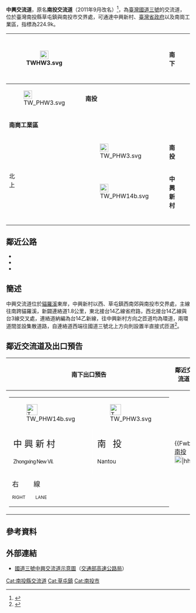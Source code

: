 {{Distinguish|中興系統交流道}}
{{coord|23.948701|N|120.669163|E|display=title}}
{{Infobox Taiwan Highway IC
| name = 中興交流道
| name_en = Zhongxin Interchange
| rd_type = NH
| rd_number = 3
| exit = 224
| exit_name = 中興
| othername = 南投交流道（舊稱）
| location = [[臺灣|臺灣]][[南投縣|南投縣]][[草屯鎮|草屯鎮]]、[[南投市|南投市]]
| connect = {{Jct|country=TWN|PH|14b}}
| goto = 
 {{Plainlist|
* 南投市
* [[中興新村|中興新村]]
* 南崗工業區
* [[八卦山風景區|八卦山風景區]]
 }}
| class = 雙葉型
| time = 2002年6月7日
}}
'''中興交流道'''，原名'''南投交流道'''（2011年9月改名）<ref>{{cite web | url = https://tw.news.yahoo.com/%E5%9C%8B%E4%B8%89-%E5%8D%97%E6%8A%95-%E4%BA%A4%E6%B5%81%E9%81%93%E6%9B%B4%E5%90%8D%E7%82%BA-%E4%B8%AD%E8%88%88-%E4%BA%A4%E6%B5%81%E9%81%93-111910833.html | title = 國三「南投」交流道更名為「中興」交流道 | accessdate = 2011-09-29 | archive-date = 2018-08-05 | archive-url = https://web.archive.org/web/20180805083011/https://tw.news.yahoo.com/%E5%9C%8B%E4%B8%89-%E5%8D%97%E6%8A%95-%E4%BA%A4%E6%B5%81%E9%81%93%E6%9B%B4%E5%90%8D%E7%82%BA-%E4%B8%AD%E8%88%88-%E4%BA%A4%E6%B5%81%E9%81%93-111910833.html | dead-url = no }}</ref>，為[[臺灣|臺灣]][[福爾摩沙高速公路|國道三號]]的交流道，位於臺灣南投縣草屯鎮與南投市交界處，可通達中興新村、[[臺灣省政府|臺灣省政府]]以及南崗工業區，指標為224.9k。
{|class="wikitable" style="text-align:center"
! rowspan="6" | [[File:TWHW3.svg|23px]]
| rowspan="6" | {{Taiwan Highway IC|224|中興}}
| rowspan="3" | 南<br>下
| [[File:TW_PHW14b.svg|23px]]
| '''中興新村''' 
|-
| [[File:TW_PHW3.svg|23px]]
| '''南投'''
|-
| colspan="2" | '''南崗工業區'''  
|-
| rowspan="3" | 北<br>上
| style="width:0" | [[File:TW_PHW3.svg|23px]]
| '''南投'''
|-
| [[File:TW_PHW14b.svg|23px]]
| '''中興新村''' 
|-
| colspan="2" | '''{{Brown|參山（八卦山）國家風景區}}'''
|}

== 鄰近公路 ==
* {{Jct|country=TWN|PH|3}}
* {{Jct|country=TWN|PH|14b}}
* {{Jct|country=TWN|TRNT|11}}

== 簡述 ==
中興交流道位於[[貓羅溪|貓羅溪]]東岸，中興新村以西、草屯鎮西南郊與南投市交界處，主線往南跨貓羅溪，新闢連絡道1.8公里，東北接台14乙線省府路，西北接台14乙線與台3線交叉處，連絡道納編為台14乙新線，往中興新村方向之匝道均為環道，兩環道間並設集散道路，自連絡道西端往國道三號北上方向則設置半直接式匝道<ref>{{Cite book zh|author=[[齊柏林_(台灣)|齊柏林]]|title=飛閱臺灣新動脈：第二高速公路空中攝影專輯（再版）|page=p158~159|date=2005|publisher=秀威資訊科技股份有限公司|id=ISBN 978-986-00-3205-5}}</ref>。

== 鄰近交流道及出口預告 ==
{|class="toccolours" border="1" cellpadding="4" style="margin:0 auto; border-collapse:collapse; text-align:center; white-space:nowrap"
! 南下出口預告 !! 鄰近交流道 !! 北上出口預告
|-
| style="text-align:right; font-size:15px" | {{Taiwan Highway IC|224|中興}}
{|style="width:210px; background-color:#007F00; text-align:center; color:#FFF; font-weight:bold"
| <div style="margin-top:6px; margin-bottom:3px">[[File:TW_PHW14b.svg|30px]]</div>
| <div style="margin-top:6px; margin-bottom:3px">[[File:TW_PHW3.svg|30px]]</div>
|-
| style="width:120px; border-right:2px solid #FFF; line-height:24px; font-size:24px" | 中 興 新 村<div style="font-size:14px; letter-spacing:-1px">Zhongxing New Vil.</div>
| style="width:80px; line-height:24px; font-size:24px; word-spacing:12px" | 南 投<div style="font-size:15px">Nantou</div>
|-
| colspan="2" style="line-height:18px; font-size:18px; word-spacing:36px" | 右 線<div style="font-size:12px; word-spacing:24px">RIGHT LANE</div>
|}
|
{{Start expwy box|[[中華民國國道|中華民國國道]]}}
{{S-expwy IC|[[中興系統交流道|中興系統交流道]]|往　[[草屯交流道|草屯交流道]]}}
{{S-line|{{Jct|country=TWN|NH|3}}|224k|#007A36}}
{{S-expwy IC|[[南投交流道|南投交流道]]|往　[[南投服務區|南投服務區]]}}
{{Illus}}
{{Fwu|st|[[草屯鎮|草屯]]}}
{{Fwi|Full|222|中興系統}}
{{Fwh|st}}
{{Fwm|TWHW3}}
{{Fwh|st|224|中興}}
{{Fwb|[[南投市|南投]][[File:TW_PHW3.svg|20px]]|hh||TW PHW14b|Full|TW PHW14b||hh|[[中興新村|中興新村]]}}
{{Fwh|st}}
{{Fwm|TWHW3}}
{{Fwh|st}}
{{Fwi|Full|228|南投}}
{{Fwd|st|[[名間鄉|名間]]}}
{{Fwed}}
| style="text-align:right; font-size:15px" | {{Taiwan Highway IC|224|中興}}
{|style="width:210px; background-color:#007F00; text-align:center; color:#FFF; font-weight:bold"
| <div style="margin-top:6px; margin-bottom:3px">[[File:TW_PHW3.svg|30px]]</div>
| <div style="margin-top:6px; margin-bottom:3px">[[File:TW_PHW14b.svg|30px]]</div>
|-
| style="width:80px; border-right:2px solid #FFF; line-height:24px; font-size:24px; word-spacing:12px" | 南 投<div style="font-size:15px">Nantou</div>
| style="width:120px; line-height:24px; font-size:24px" | 中 興 新 村<div style="font-size:14px; letter-spacing:-1px">Zhongxing New Vil.</div>
|-
| colspan="2" style="line-height:18px; font-size:18px; word-spacing:36px" | 右 線<div style="font-size:12px; word-spacing:24px">RIGHT LANE</div>
|}
|}

== 參考資料 ==
{{Reflist}}

== 外部連結 ==
* [https://www.freeway.gov.tw/UserFiles/File/Traffic/7-1-2/03-224%E4%B8%AD%E8%88%88%E4%BA%A4%E6%B5%81%E9%81%93.jpg 國道三號中興交流道示意圖]（[[交通部高速公路局|交通部高速公路局]]）

{{中華民國國道3號}}

[[Cat:南投縣交流道|Cat:南投縣交流道]]
[[Cat:草屯鎮|Cat:草屯鎮]]
[[Cat:南投市|Cat:南投市]]